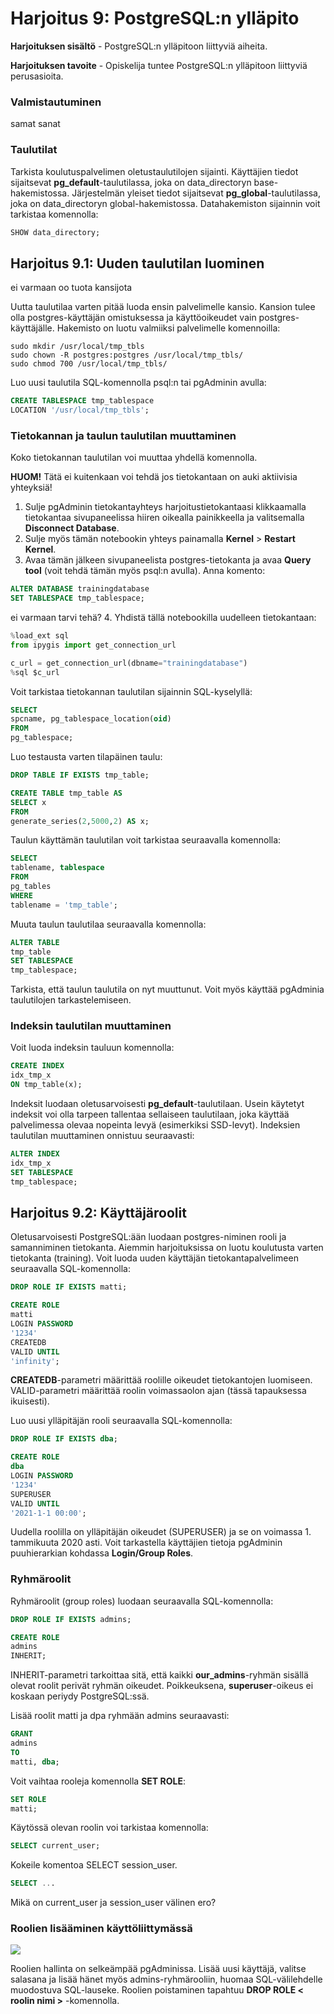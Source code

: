 # Harjoitus 9: PostgreSQL:n ylläpito

**Harjoituksen sisältö** - PostgreSQL:n ylläpitoon liittyviä aiheita.

**Harjoituksen tavoite** - Opiskelija tuntee PostgreSQL:n ylläpitoon liittyviä perusasioita.

### Valmistautuminen

:::todo
samat sanat
:::

### Taulutilat

Tarkista koulutuspalvelimen oletustaulutilojen sijainti. Käyttäjien tiedot sijaitsevat **pg_default**-taulutilassa, joka on data_directoryn base-hakemistossa. Järjestelmän yleiset tiedot sijaitsevat **pg_global**-taulutilassa, joka on data_directoryn global-hakemistossa. Datahakemiston sijainnin voit tarkistaa komennolla:

:::code-box
```sql
SHOW data_directory;
```
:::

## Harjoitus 9.1: Uuden taulutilan luominen

:::todo
ei varmaan oo tuota kansijota

Uutta taulutilaa varten pitää luoda ensin palvelimelle kansio. Kansion tulee olla postgres-käyttäjän omistuksessa ja käyttöoikeudet vain postgres-käyttäjälle. Hakemisto on luotu valmiiksi palvelimelle komennoilla:

```
sudo mkdir /usr/local/tmp_tbls
sudo chown -R postgres:postgres /usr/local/tmp_tbls/
sudo chmod 700 /usr/local/tmp_tbls/
```
:::

Luo uusi taulutila SQL-komennolla psql:n tai pgAdminin avulla:

:::code-box
```sql
CREATE TABLESPACE tmp_tablespace
LOCATION '/usr/local/tmp_tbls';
```
:::

### Tietokannan ja taulun taulutilan muuttaminen

Koko tietokannan taulutilan voi muuttaa yhdellä komennolla.

:::hint-box
**HUOM!** Tätä ei kuitenkaan voi tehdä jos tietokantaan on auki aktiivisia yhteyksiä!
:::

1. Sulje pgAdminin tietokantayhteys harjoitustietokantaasi klikkaamalla tietokantaa sivupaneelissa hiiren oikealla painikkeella ja valitsemalla **Disconnect Database**.
2. Sulje myös tämän notebookin yhteys painamalla **Kernel** > **Restart Kernel**.
3. Avaa tämän jälkeen sivupaneelista postgres-tietokanta ja avaa **Query tool** (voit tehdä tämän myös psql:n avulla). Anna komento:

:::code-box
```sql
ALTER DATABASE trainingdatabase
SET TABLESPACE tmp_tablespace;
```
:::


:::todo

ei varmaan tarvi tehä?
4. Yhdistä tällä notebookilla uudelleen tietokantaan:


```python
%load_ext sql
from ipygis import get_connection_url

c_url = get_connection_url(dbname="trainingdatabase")
%sql $c_url
```

:::

Voit tarkistaa tietokannan taulutilan sijainnin SQL-kyselyllä:

:::code-box
```sql
SELECT
spcname, pg_tablespace_location(oid)
FROM
pg_tablespace;
```
:::

Luo testausta varten tilapäinen taulu:

:::code-box
```sql
DROP TABLE IF EXISTS tmp_table;

CREATE TABLE tmp_table AS
SELECT x
FROM
generate_series(2,5000,2) AS x;
```
:::

Taulun käyttämän taulutilan voit tarkistaa seuraavalla komennolla:

:::code-box
```sql
SELECT
tablename, tablespace
FROM
pg_tables
WHERE
tablename = 'tmp_table';
```
:::

Muuta taulun taulutilaa seuraavalla komennolla:

:::code-box
```sql
ALTER TABLE
tmp_table
SET TABLESPACE
tmp_tablespace;
```
:::

Tarkista, että taulun taulutila on nyt muuttunut. Voit myös käyttää pgAdminia taulutilojen tarkastelemiseen.

### Indeksin taulutilan muuttaminen

Voit luoda indeksin tauluun komennolla:

:::code-box
```sql
CREATE INDEX
idx_tmp_x
ON tmp_table(x);
```
:::

Indeksit luodaan oletusarvoisesti **pg_default**-taulutilaan. Usein käytetyt indeksit voi olla tarpeen tallentaa sellaiseen taulutilaan, joka käyttää palvelimessa olevaa nopeinta levyä (esimerkiksi SSD-levyt). Indeksien taulutilan muuttaminen onnistuu seuraavasti:

:::code-box
```sql
ALTER INDEX
idx_tmp_x
SET TABLESPACE
tmp_tablespace;
```
:::

## Harjoitus 9.2: Käyttäjäroolit

Oletusarvoisesti PostgreSQL:ään luodaan postgres-niminen rooli ja samanniminen tietokanta. Aiemmin harjoituksissa on luotu koulutusta varten tietokanta (training). Voit luoda uuden käyttäjän tietokantapalvelimeen seuraavalla SQL-komennolla:

:::code-box
```sql
DROP ROLE IF EXISTS matti;

CREATE ROLE
matti
LOGIN PASSWORD
'1234'
CREATEDB
VALID UNTIL
'infinity';
```
:::

**CREATEDB**-parametri määrittää roolille oikeudet tietokantojen luomiseen. VALID-parametri määrittää roolin voimassaolon ajan (tässä tapauksessa ikuisesti).

Luo uusi ylläpitäjän rooli seuraavalla SQL-komennolla:

:::code-box
```sql
DROP ROLE IF EXISTS dba;

CREATE ROLE
dba
LOGIN PASSWORD
'1234'
SUPERUSER
VALID UNTIL
'2021-1-1 00:00';
```
:::

Uudella roolilla on ylläpitäjän oikeudet (SUPERUSER) ja se on voimassa 1. tammikuuta 2020 asti.
Voit tarkastella käyttäjien tietoja pgAdminin puuhierarkian kohdassa **Login/Group Roles**.

### Ryhmäroolit

Ryhmäroolit (group roles) luodaan seuraavalla SQL-komennolla:

:::code-box
```sql
DROP ROLE IF EXISTS admins;

CREATE ROLE
admins
INHERIT;
```
:::

INHERIT-parametri tarkoittaa sitä, että kaikki **our_admins**-ryhmän sisällä olevat roolit perivät ryhmän oikeudet. Poikkeuksena, **superuser**-oikeus ei koskaan periydy PostgreSQL:ssä.

Lisää roolit matti ja dpa ryhmään admins seuraavasti:

:::code-box
```sql
GRANT
admins
TO
matti, dba;
```
:::

Voit vaihtaa rooleja komennolla **SET ROLE**:

:::code-box
```sql
SET ROLE
matti;
```
:::

Käytössä olevan roolin voi tarkistaa komennolla:

::: code-box
```sql
SELECT current_user;
```
:::

Kokeile komentoa SELECT session_user.

:::code-box
```sql
SELECT ...
```
:::

:::hint-box
Mikä on current_user ja session_user välinen ero?
:::

### Roolien lisääminen käyttöliittymässä

![](img/pgadminrooli.png)

Roolien hallinta on selkeämpää pgAdminissa. Lisää uusi käyttäjä, valitse salasana ja lisää hänet myös admins-ryhmärooliin, huomaa SQL-välilehdelle muodostuva SQL-lauseke. Roolien poistaminen tapahtuu **DROP ROLE < roolin nimi >** -komennolla.
